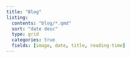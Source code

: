 ---
title: "Blog"
listing:
  contents: "blog/*.qmd"
  sort: "date desc"
  type: grid
  categories: true
  fields: [image, date, title, reading-time]
---


